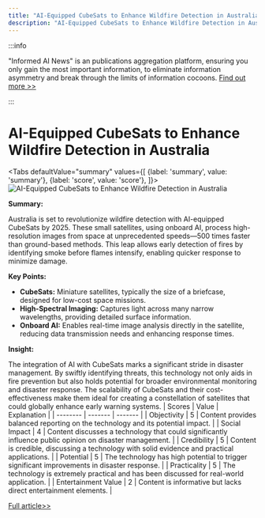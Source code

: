 ```yaml
---
title: "AI-Equipped CubeSats to Enhance Wildfire Detection in Australia"
description: "AI-Equipped CubeSats to Enhance Wildfire Detection in Australia"
---
```



:::info

"Informed AI News" is an publications aggregation platform, ensuring you only gain the most important information, to eliminate information asymmetry and break through the limits of information cocoons.  [Find out more >>](/docs/guides)

:::

# AI-Equipped CubeSats to Enhance Wildfire Detection in Australia


<Tabs
	defaultValue="summary"
	values={[
	{label: 'summary', value: 'summary'},
	{label: 'score', value: 'score'},
]}>
<TabItem value="summary">
<img
  src="https://image.informedainews.com/2024/06/07/Ar-ued-1717727659-0.jpg"
  alt="AI-Equipped CubeSats to Enhance Wildfire Detection in Australia"
/>



**Summary:**

Australia is set to revolutionize wildfire detection with AI-equipped CubeSats by 2025. These small satellites, using onboard AI, process high-resolution images from space at unprecedented speeds—500 times faster than ground-based methods. This leap allows early detection of fires by identifying smoke before flames intensify, enabling quicker response to minimize damage.

**Key Points:**

- **CubeSats:** Miniature satellites, typically the size of a briefcase, designed for low-cost space missions.
- **High-Spectral Imaging:** Captures light across many narrow wavelengths, providing detailed surface information.
- **Onboard AI:** Enables real-time image analysis directly in the satellite, reducing data transmission needs and enhancing response times.

**Insight:**

The integration of AI with CubeSats marks a significant stride in disaster management. By swiftly identifying threats, this technology not only aids in fire prevention but also holds potential for broader environmental monitoring and disaster response. The scalability of CubeSats and their cost-effectiveness make them ideal for creating a constellation of satellites that could globally enhance early warning systems.
</TabItem>
<TabItem value="score">
	| Scores     | Value   | Explanation |
	| -------- | ------- | ------- |
	| Objectivity  | 5    | Content provides balanced reporting on the technology and its potential impact.    |
	| Social Impact | 4     | Content discusses a technology that could significantly influence public opinion on disaster management.    |
	| Credibility    | 5    | Content is credible, discussing a technology with solid evidence and practical applications.    |
	| Potential    | 5    | The technology has high potential to trigger significant improvements in disaster response.    |
	| Practicality    | 5    | The technology is extremely practical and has been discussed for real-world application.    |
	| Entertainment Value    | 2    | Content is informative but lacks direct entertainment elements.    |
</TabItem>
</Tabs>

[Full article>>](https://www.cnbeta.com.tw/articles/science/1433823.htm)
